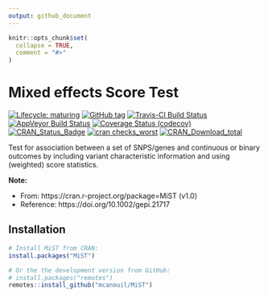 ```yaml
---
output: github_document
---
```


<!-- README.md is generated from README.Rmd. Please edit that file -->

```r
knitr::opts_chunk$set(
  collapse = TRUE,
  comment = "#>"
)
```

# Mixed effects Score Test

<!-- badges: start -->
[![Lifecycle: maturing](https://img.shields.io/badge/lifecycle-stable-brightgreen.svg)](https://www.tidyverse.org/lifecycle/#stable)
[![GitHub tag](https://img.shields.io/github/tag/mcanouil/MiST.svg?label=latest tag)](https://github.com/mcanouil/MiST)
[![Travis-CI Build Status](https://travis-ci.org/mcanouil/MiST.svg?branch=master)](https://travis-ci.org/mcanouil/MiST)
[![AppVeyor Build Status](https://ci.appveyor.com/api/projects/status/github/mcanouil/MiST?branch=master&svg=true)](https://ci.appveyor.com/project/mcanouil/MiST)
[![Coverage Status (codecov)](https://codecov.io/gh/mcanouil/MiST/branch/master/graph/badge.svg)](https://codecov.io/gh/mcanouil/MiST)
[![CRAN_Status_Badge](https://www.r-pkg.org/badges/version-ago/MiST)](https://cran.r-project.org/package=MiST)
[![cran checks_worst](https://cranchecks.info/badges/worst/MiST)](https://cran.r-project.org/web/checks/check_results_MiST.html)
[![CRAN_Download_total](https://cranlogs.r-pkg.org/badges/MiST)](https://cran.r-project.org/package=MiST)
<!--[![cran checks_summary](https://cranchecks.info/badges/summary/MiST)](https://cran.r-project.org/web/checks/check_results_MiST.html)-->
<!--[![CRAN_Download_month](https://cranlogs.r-pkg.org/badges/MiST?color=brightgreen)](https://cran.r-project.org/package=MiST)-->
<!--[![Coverage Status (coveralls)](https://coveralls.io/repos/github/mcanouil/MiST/badge.svg?branch=master)](https://coveralls.io/github/mcanouil/MiST?branch=master)-->
<!-- badges: end -->

Test for association between a set of SNPS/genes and continuous or binary outcomes by including variant characteristic information and using (weighted) score statistics.

**Note:**

* From: https://cran.r-project.org/package=MiST (v1.0)
* Reference: https://doi.org/10.1002/gepi.21717

## Installation

```r
# Install MiST from CRAN:
install.packages("MiST")

# Or the the development version from GitHub:
# install.packages("remotes")
remotes::install_github("mcanouil/MiST")
```
